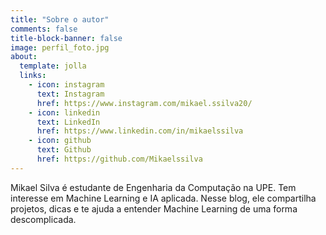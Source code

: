```yaml
---
title: "Sobre o autor"
comments: false
title-block-banner: false
image: perfil_foto.jpg
about:
  template: jolla
  links:
    - icon: instagram
      text: Instagram
      href: https://www.instagram.com/mikael.ssilva20/
    - icon: linkedin
      text: LinkedIn
      href: https://www.linkedin.com/in/mikaelssilva
    - icon: github
      text: Github
      href: https://github.com/Mikaelssilva
---
```




Mikael Silva é estudante de Engenharia da Computação na UPE.
Tem interesse em Machine Learning e IA aplicada. Nesse blog, ele compartilha projetos, dicas e te ajuda a entender Machine Learning de uma forma descomplicada. 

